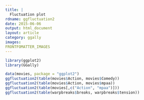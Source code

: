 ---
title: |
  Fluctuation plot
rdname: ggfluctuation2
date: 2015-06-06
output: html_document
layout: article
category: ggally
images:
FRONTFOMATTER_IMAGES
---

```{r, echo = FALSE, message = FALSE}
library(ggplot2)
library(GGally)
```

```{r ggfluctuation2, cache = TRUE}

data(movies, package = "ggplot2")
ggfluctuation2(table(movies$Action, movies$Comedy))
ggfluctuation2(table(movies$Action, movies$mpaa))
ggfluctuation2(table(movies[,c("Action", "mpaa")]))
ggfluctuation2(table(warpbreaks$breaks, warpbreaks$tension))



```